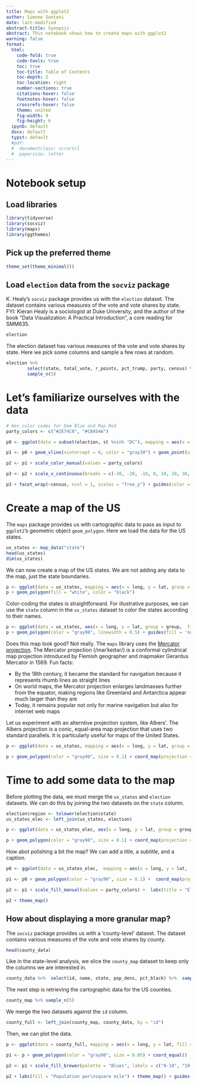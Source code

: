 ```yaml
---
title: Maps with ggplot2
author: Simone Santoni
date: last-modified
abstract-title: Synopsis
abstract: This notebook shows how to create maps with ggplot2
warning: false
format: 
  html:
    code-fold: true
    code-tools: true
    toc: true
    toc-title: Table of Contents 
    toc-depth: 2
    toc-location: right
    number-sections: true
    citations-hover: false
    footnotes-hover: false
    crossrefs-hover: false
    theme: united 
    fig-width: 9
    fig-height: 6
  ipynb: default
  docx: default
  typst: default
  #pdf:
  #  documentclass: scrartcl
  #  papersize: letter
---
```


# Notebook setup

## Load libraries

```r
library(tidyverse)
library(socviz)
library(maps)
library(ggthemes)
```

## Pick up the preferred theme

```r
theme_set(theme_minimal())
```

## Load `election` data from the `socviz` package

K. Healy's `socviz` package provides us with the `election` dataset. The dataset contains various measures of the vote and vote shares by state. FYI: Kieran Healy is a sociologist at Duke University, and the author of the book "Data Visualization: A Practical Introduction", a core reading for SMM635.

```r
election
```

The election dataset has various measures of the vote and vote shares by state. Here we pick some columns and sample a few rows at random.

```r
election %>%
        select(state, total_vote, r_points, pct_trump, party, census) %>%
        sample_n(5)
```

# Let's familiarize ourselves with the data

```r
# Hex color codes for Dem Blue and Rep Red
party_colors <- c("#2E74C0", "#CB454A")

p0 <- ggplot(data = subset(election, st %nin% "DC"), mapping = aes(x = r_points, y = reorder(state, r_points), color = party))

p1 <- p0 + geom_vline(xintercept = 0, color = "gray30") + geom_point(size = 2)

p2 <- p1 + scale_color_manual(values = party_colors)

p3 <- p2 + scale_x_continuous(breaks = c(-30, -20, -10, 0, 10, 20, 30, 40), labels = c("30\n (Clinton)", "20", "10", "0", "10", "20", "30", "40\n(Trump)"))

p3 + facet_wrap(~census, ncol = 1, scales = "free_y") + guides(color = 'none') + labs(x = "Point Margin", y = "") + theme(axis.text = element_text(size = 8))
```

# Create a map of the US

The `maps` package provides us with cartographic data to pass as input to `ggplot2`'s geometric object `geom_polygon`. Here we load the data for the US states.

```r
us_states <- map_data("state")
head(us_states)
dim(us_states)
```

We can now create a map of the US states. We are not adding any data to the map, just the state boundaries.

```r
p <- ggplot(data = us_states, mapping = aes(x = long, y = lat, group = group))
p + geom_polygon(fill = "white", color = "black")
```

Color-coding the states is straightforward. For illustrative purposes, we can use the `state` column in the `us_states` dataset to color the states according to their names.

```r
p <- ggplot(data = us_states, aes(x = long, y = lat, group = group,  fill = region))
p + geom_polygon(color = "gray90", linewidth = 0.5) + guides(fill = 'none')
```

Does this map look good? Not really. The `maps` library uses the [Mercator projection](link). The Mercator projection (/mərˈkeɪtər/) is a conformal cylindrical map projection introduced by Flemish geographer and mapmaker Gerardus Mercator in 1569. Fun facts:

+ By the 18th century, it became the standard for navigation because it represents rhumb lines as straight lines
+ On world maps, the Mercator projection enlarges landmasses further from the equator, making regions like Greenland and Antarctica appear much larger than they are
+ Today, it remains popular not only for marine navigation but also for internet web maps

Let us experiment with an alterntive projection system, like Albers'. The Albers projection is a conic, equal-area map projection that uses two standard parallels. It is particularly useful for maps of the United States.

```r
p <- ggplot(data = us_states, mapping = aes(x = long, y = lat, group = group, fill = region))

p + geom_polygon(color = "gray90", size = 0.1) + coord_map(projection = "albers", lat0 = 39, lat1 = 45) + guides(fill = 'none')
```

# Time to add some data to the map

Before plotting the data, we must merge the `us_states` and `election` datasets. We can do this by joining the two datasets on the `state` column. 

```r
election$region <- tolower(election$state)
us_states_elec <- left_join(us_states, election)
```

```r
p <- ggplot(data = us_states_elec, aes(x = long, y = lat, group = group, fill = party))

p + geom_polygon(color = "gray90", size = 0.1) + coord_map(projection = "albers", lat0 = 39, lat1 = 45)
```

How abot polishing a bit the map? We can add a title, a subtitle, and a caption.

```r
p0 <- ggplot(data = us_states_elec,  mapping = aes(x = long, y = lat,  group = group, fill = party))

p1 <- p0 + geom_polygon(color = "gray90", size = 0.1) +  coord_map(projection = "albers", lat0 = 39, lat1 = 45)

p2 <- p1 + scale_fill_manual(values = party_colors) +  labs(title = "Election Results 2016", fill = NULL)

p2 + theme_map()
```

## How about displaying a more granular map?

The `socviz` package provides us with a 'county-level' dataset. The dataset contains various measures of the vote and vote shares by county.

```r
head(county_data)
```

Like in the state-level analysis, we slice the `county_map` dataset to keep only the columns we are interested in.

```r
county_data %>%  select(id, name, state, pop_dens, pct_black) %>%  sample_n(5)
```

The next step is retrieving the cartographic data for the US counties.

```r
county_map %>% sample_n(5)
```

We merge the two datasets against the `id` column.

```r
county_full <- left_join(county_map, county_data, by = "id")
```

Then, we can plot the data.

```r
p <- ggplot(data = county_full, mapping = aes(x = long, y = lat, fill = pop_dens, group = group))

p1 <- p + geom_polygon(color = "gray90", size = 0.05) + coord_equal()

p2 <- p1 + scale_fill_brewer(palette = "Blues", labels = c("0-10", "10-50", "50-100", "100-500", "500-1,000", "1,000-5,000", ">5,000"))

p2 + labs(fill = "Population per\nsquare mile") + theme_map() + guides(fill = guide_legend(nrow = 1)) + theme(legend.position = "bottom")
```

